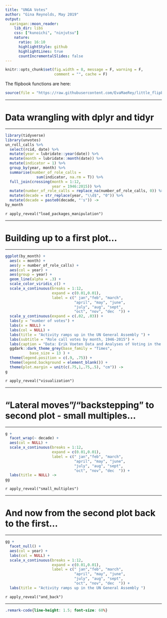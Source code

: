 ```yaml
---
title: "UNGA Votes"
author: "Gina Reynolds, May 2019"
output:
  xaringan::moon_reader:
    lib_dir: libs
    css: ["kunoichi", "ninjutsu"]
    nature:
      ratio: 16:10
      highlightStyle: github
      highlightLines: true
      countIncrementalSlides: false
---
```



```r
knitr::opts_chunk$set(fig.width = 8, message = F, warning = F, 
                      comment = "", cache = F)
```

The flipbook functions are here:

```r
source(file = "https://raw.githubusercontent.com/EvaMaeRey/little_flipbooks_library/master/xaringan_reveal_parentheses_balanced.R")
```


---

# Data wrangling with dplyr and tidyr

---

```r
library(tidyverse)
library(unvotes)
un_roll_calls %>% 
  select(rcid, date) %>% 
  mutate(year = lubridate::year(date)) %>% 
  mutate(month = lubridate::month(date)) %>% 
  mutate(indicator = 1) %>% 
  group_by(year, month) %>% 
  summarise(number_of_role_calls = 
              sum(indicator, na.rm = T)) %>% 
  full_join(crossing(month = 1:12, 
                     year = 1946:2015)) %>%
  mutate(number_of_role_calls = replace_na(number_of_role_calls, 0)) %>% 
  mutate(decade = str_replace(year, "\\d$", "0")) %>% 
  mutate(decade = paste0(decade, "'s")) ->
by_month
```

`r apply_reveal("load_packages_manipulation")`

---

# Building up to a first plot...

---

```r
ggplot(by_month) +
  aes(x = month) +
  aes(y = number_of_role_calls) +
  aes(col = year) +
  aes(group = year) +
  geom_line(alpha = .3) +
  scale_color_viridis_c() +
  scale_x_continuous(breaks = 1:12, 
                     expand = c(0.01,0.01),
                     label = c(" jan","feb", "march", 
                               "april", "may", "june", 
                               "july", "aug", "sept", 
                               "oct", "nov", "dec  ")) +
  scale_y_continuous(expand = c(.02, .03)) +
  labs(y = "number of votes") +
  labs(x = NULL) +
  labs(col = NULL) +
  labs(title = "Activity ramps up in the UN General Assembly ") +
  labs(subtitle = "Role call votes by month, 1946-2015") +
  labs(caption = "Data: Erik Voeten Data and Analyses of Voting in the UN General Assembly via un_votes package in R\nViz: @evamaerey w ggplot2") +
  ggdark::dark_theme_grey(base_family = "Times", 
           base_size = 13 ) +
  theme(legend.position = c(.9, .75)) +
  theme(legend.background = element_blank()) +
  theme(plot.margin = unit(c(.75,1,.75,.5), "cm")) ->
g
```


`r apply_reveal("visualization")`


---

# "Lateral moves"/"backstepping" to second plot - small multiples...

---

```r
g +
  facet_wrap(~ decade) + 
  aes(col = NULL) +
  scale_x_continuous(breaks = 1:12, 
                     expand = c(0.01,0.01),
                     label = c(" jan","feb", "march", 
                               "april", "may", "june", 
                               "july", "aug", "sept", 
                               "oct", "nov", "dec  ")) +
  labs(title = NULL) ->
gg
```

`r apply_reveal("small_multiples")`

---

# And now from the second plot back to the first...

---

```r
gg +
  facet_null() + 
  aes(col = year) +
  labs(col = NULL) +
  scale_x_continuous(breaks = 1:12, 
                     expand = c(0.01,0.01),
                     label = c(" jan","feb", "march", 
                               "april", "may", "june", 
                               "july", "aug", "sept", 
                               "oct", "nov", "dec  ")) +
  labs(title = "Activity ramps up in the UN General Assembly ") 
```

`r apply_reveal("and_back")`

---





```css
.remark-code{line-height: 1.5; font-size: 60%}
```


